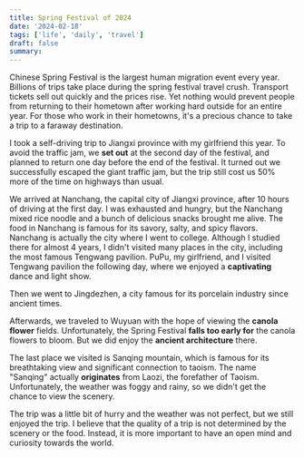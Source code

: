 ```yaml
---
title: Spring Festival of 2024
date: '2024-02-18'
tags: ['life', 'daily', 'travel']
draft: false
summary:
---
```


Chinese Spring Festival is the largest human migration event every year. Billions of trips take place during the
spring festival travel crush. Transport tickets sell out quickly and the prices rise. Yet nothing would prevent
people from returning to their hometown after working hard outside for an entire year. For those
who work in their hometowns, it's a precious chance to take a trip to a faraway destination.

I took a self-driving trip to Jiangxi province with my girlfriend this year. To avoid the traffic jam, we **set out** at
the second day of the festival, and planned to return one day before the end of the festival. It turned out we successfully
escaped the giant traffic jam, but the trip still cost us 50% more of the time on highways than usual.

We arrived at Nanchang, the capital city of Jiangxi province, after 10 hours of driving at the first day. I was exhausted
and hungry, but the Nanchang mixed rice noodle and a bunch of delicious snacks brought me alive. The food in Nanchang is
famous for its savory, salty, and spicy flavors.
Nanchang is actually the city where I went to college. Although I studied there for almost 4 years, I didn't visited many
places in the city, including the most famous Tengwang pavilion. PuPu, my girlfriend, and I visited Tengwang pavilion
the following day, where we enjoyed a **captivating** dance and light show.

Then we went to Jingdezhen, a city famous for its porcelain industry since ancient times.

Afterwards, we traveled to Wuyuan with the hope of viewing the **canola flower** fields. Unfortunately, the Spring Festival
**falls too early for** the canola flowers to bloom. But we did enjoy the **ancient architecture** there.

The last place we visited is Sanqing mountain, which is famous for its breathtaking view and significant connection to taoism.
The name "Sanqing" actually **originates** from Laozi, the forefather of Taoism. Unfortunately, the weather was foggy and rainy,
so we didn't get the chance to view the scenery.

The trip was a little bit of hurry and the weather was not perfect, but we still enjoyed the trip. I believe that the
quality of a trip is not determined by the scenery or the food. Instead, it is more important to have an open mind
and curiosity towards the world.

